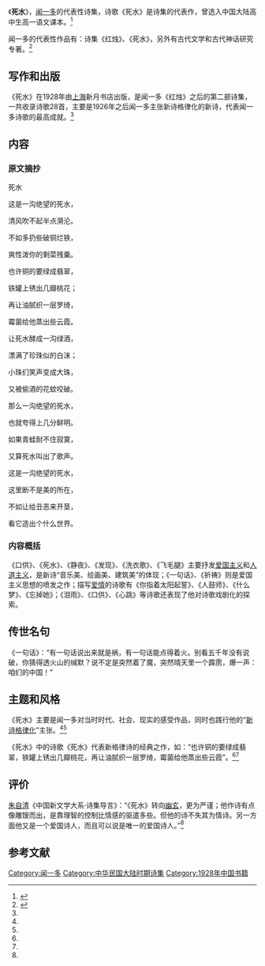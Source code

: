 {{otheruses|subject=闻一多诗集《死水》|other=其他同名条目|死水}}
{{Infobox book 
| 图像      = <!-- [[File:|200px]] -->
| 图像说明  = 
| 书名      = 《死水》
| 作者      = [[闻一多|闻一多]]
| 原名      = 
| 译者      = 
| 插图      = 
| 封面设计  = 
| 出版地    = 南京市
| 语言      = [[简体中文|简体中文]]
| 系列      = 
| 题材      = 
| 类型      = [[诗歌|诗歌]]
| 出版者    = 江苏文艺出版社
| 出版日期  = 2009年10月1日
| 中文版    = 
| 媒介      = 印刷（平装书）
| 页数      = 298
| 开本      = 
| isbn      = 9787539932736
| oclc      = 
| 杜威十进制图书分类法= 
| 美国国会图书馆图书分类法= 
| 上一部作品= 
| 下一部作品= 
| 引用      = 
| 被引用    = 
}}

《'''死水'''》，[[闻一多|闻一多]]的代表性诗集，诗歌《死水》是诗集的代表作，曾选入中国大陆高中生高一语文课本。<ref name="bat">{{cite book |author=陈卫 |title=《中国文学名著导读本》|date=2000-09-01 |publisher=广西人民出版社 |location=南宁市 |pages=103-106 |isbn=7-219-04219-1}}</ref>

闻一多的代表性作品有：诗集《红烛》、《死水》，另外有古代文学和古代神话研究专著。<ref name="cow">{{cite book |author=闻一多 |title=《红烛·死水》|date=2009-10-01 |publisher= 江苏文艺出版社 |location=江苏省 |pages= |isbn=9787539932736}}</ref> 

==写作和出版==
《死水》在1928年由[[上海市|上海]]新月书店出版，是闻一多《红烛》之后的第二部诗集，一共收录诗歌28首，主要是1926年之后闻一多主张新诗格律化的新诗，代表闻一多诗歌的最高成就。<ref name="bat" />

==内容==
===原文摘抄===
死水

这是一沟绝望的死水，

清风吹不起半点漪沦。

不如多扔些破铜烂铁，

爽性泼你的剩菜残羹。

也许铜的要绿成翡翠，

铁罐上锈出几瓣桃花；

再让油腻织一层罗绮，

霉菌给他蒸出些云霞。

让死水酵成一沟绿酒，

漂满了珍珠似的白沫；

小珠们笑声变成大珠，

又被偷酒的花蚊咬破。

那么一沟绝望的死水，

也就夸得上几分鲜明。

如果青蛙耐不住寂寞，

又算死水叫出了歌声。

这是一沟绝望的死水，

这里断不是美的所在，

不如让给丑恶来开垦，

看它造出个什么世界。

===内容概括===
《口供》、《死水》、《静夜》、《发现》、《洗衣歌》、《飞毛腿》主要抒发[[爱国主义|爱国主义]]和[[人道主义|人道主义]]，是新诗“音乐美、绘画美、建筑美”的体现；《一句话》、《祈祷》则是爱国主义思想的喷发之作；描写[[爱情|爱情]]的诗歌有《你指着太阳起誓》、《人鼓师》、《什么梦》、《忘掉她》；《泪雨》、《口供》、《心跳》等诗歌还表现了他对诗歌戏剧化的探索。

==传世名句==
《一句话》：“有一句话说出来就是祸，有一句话能点得着火。别看五千年没有说破，你猜得透火山的缄默？说不定是突然着了魔，突然晴天里一个霹雳，爆一声：咱们的中国！”

==主题和风格==
《死水》主要是闻一多对当时时代、社会、现实的感受作品，同时也践行他的“[[现代诗|新诗格律化]]”主张。<ref name="bat"/><ref name="cow"/>

《死水》中的诗歌《死水》代表新格律诗的经典之作，如：“也许铜的要绿成翡翠，铁罐上锈出几瓣桃花，再让油腻织一层罗绮，霉菌给他蒸出些云霞”。<ref name="bat"/><ref name="cow"/>

==评价==
[[朱自清|朱自清]]《中国新文学大系·诗集导言》：“《死水》转向[[幽玄|幽玄]]，更为严谨；他作诗有点像雕锼而出，是靠理智的控制比情感的驱遣多些。但他的诗不失其为情诗。另一方面他又是一个爱国诗人，而且可以说是唯一的爱国诗人。”<ref name="bat"/>

== 参考文献 ==
{{Reflist}}

{{DEFAULTSORT:Si死}}
[[Category:闻一多|Category:闻一多]]
[[Category:中华民国大陆时期诗集|Category:中华民国大陆时期诗集]]
[[Category:1928年中国书籍|Category:1928年中国书籍]]
